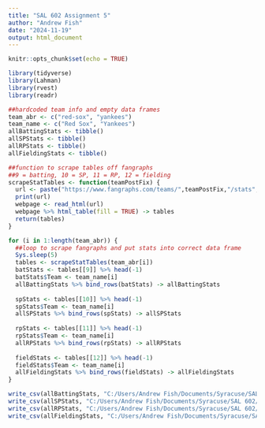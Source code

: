```yaml
---
title: "SAL 602 Assignment 5"
author: "Andrew Fish"
date: "2024-11-19"
output: html_document
---
```


```r
knitr::opts_chunk$set(echo = TRUE)
```

```r
library(tidyverse)
library(Lahman)
library(rvest)
library(readr)
```


```r
##hardcoded team info and empty data frames
team_abr <- c("red-sox", "yankees")
team_name <- c("Red Sox", "Yankees")
allBattingStats <- tibble()
allSPStats <- tibble()
allRPStats <- tibble()
allFieldingStats <- tibble()
```

```r
##function to scrape tables off fangraphs
##9 = batting, 10 = SP, 11 = RP, 12 = fielding
scrapeStatTables <- function(teamPostFix) {
  url <- paste("https://www.fangraphs.com/teams/",teamPostFix,"/stats", sep = "")
  print(url)
  webpage <- read_html(url)
  webpage %>% html_table(fill = TRUE) -> tables
  return(tables)
}
```

```r
for (i in 1:length(team_abr)) {
  ##loop to scrape fangraphs and put stats into correct data frame
  Sys.sleep(5)
  tables <- scrapeStatTables(team_abr[i])
  batStats <- tables[[9]] %>% head(-1)
  batStats$Team <- team_name[i]
  allBattingStats %>% bind_rows(batStats) -> allBattingStats
  
  spStats <- tables[[10]] %>% head(-1)
  spStats$Team <- team_name[i]
  allSPStats %>% bind_rows(spStats) -> allSPStats
  
  rpStats <- tables[[11]] %>% head(-1)
  rpStats$Team <- team_name[i]
  allRPStats %>% bind_rows(rpStats) -> allRPStats
  
  fieldStats <- tables[[12]] %>% head(-1)
  fieldStats$Team <- team_name[i]
  allFieldingStats %>% bind_rows(fieldStats) -> allFieldingStats
}
```

```r
write_csv(allBattingStats, "C:/Users/Andrew Fish/Documents/Syracuse/SAL 602/Module 5/allBattingStats.csv")
write_csv(allSPStats, "C:/Users/Andrew Fish/Documents/Syracuse/SAL 602/Module 5/allSPStats.csv")
write_csv(allRPStats, "C:/Users/Andrew Fish/Documents/Syracuse/SAL 602/Module 5/allRPStats.csv")
write_csv(allFieldingStats, "C:/Users/Andrew Fish/Documents/Syracuse/SAL 602/Module 5/allFieldingStats.csv")
```



